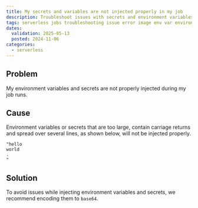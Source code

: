 ```yaml
---
title: My secrets and variables are not injected properly in my job
description: Troubleshoot issues with secrets and environment variables while using Scaleway Serverless Jobs.
tags: serverless jobs troubleshooting issue error image env var environment variables secrets secret manager
dates:
  validation: 2025-05-13
  posted: 2024-11-06
categories:
  - serverless
---
```


## Problem

My environment variables and secrets are not properly injected during my job runs.

## Cause

Environment variables or secrets that are too large, contain carriage returns and spread over several lines, as shown below, will not be injected properly.

```
"hello
world
.
"
```

## Solution 

To avoid issues while injecting environment variables and secrets, we recommend encoding them to `base64`.
